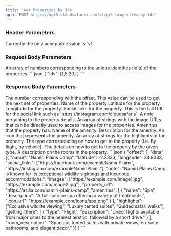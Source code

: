 ```yaml
---
title: 'Get Properties by Ids'
api: 'POST https://api3.cloudsafaris.com/v1/get-properties-by-ids'
---
```


### Header Parameters
<ParamField header="CloudSafaris-API-Version" type="string" default="v1">
  Currently the only acceptable value is `v1`.
</ParamField>

### Request Body Parameters

<ParamField body="ids" type="number[]" required>
    An array of numbers corresponding to the unique identifies (Id's) of the properties.
</ParamField>

<RequestExample>
  ```json
  {
    "ids": [1,5,20]
  }
```
</RequestExample>

### Response Body Parameters
<ResponseField name="offset" type="number">
    The number corresponding with the offset. This value can be used to get the next set of properties.
</ResponseField>
<ResponseField name="data" type="object[]">
    <Expandable name="properties" defaultOpen={true}>
        <ResponseField name="name" type="string">
            Name of the property
        </ResponseField>
        <ResponseField name="latitude" type="number">
            Latitude for the property.
        </ResponseField>
        <ResponseField name="longitude" type="number">
            Longitude for the property.
        </ResponseField>
        <ResponseField name="social_links" type="string[]">
            Social links for the property. This is the full URL for the social link such as `https://instagram.com/cloudsafaris`.
        </ResponseField>
        <ResponseField name="note" type="string">
            A note pertaining to the property details.
        </ResponseField>
        <ResponseField name="images" type="string[]">
            An array of strings with the image URLs that can be directly used to access images for the properties.
        </ResponseField>
        <ResponseField name="amenities" type="object[]">
            Amenities that the property has.
            <Expandable name="properties" defaultOpen={true}>
                <ResponseField name="name" type="string">
                    Name of the amenity.
                </ResponseField>
                <ResponseField name="description" type="string">
                    Description for the amenity.
                </ResponseField>
                <ResponseField name="icon_url" type="string">
                    An icon that represents the amenity.
                </ResponseField>
            </Expandable>
        </ResponseField>
        <ResponseField name="highlights" type="string[]">
            An array of strings for the highlights of the property.
        </ResponseField>
        <ResponseField name="getting_there" type="object[]">
            <Expandable name="properties" type="object">
                <ResponseField name="type" type="string">
                    The type corresponding on how to get to the property (I.e. By flight, by vehicle).
                </ResponseField>
                <ResponseField name="description" type="string">
                    The details on how to get to the property by the given type.
                </ResponseField>
            </Expandable>
        </ResponseField>
        <ResponseField name="room_description" type="string">
            A description on the rooms in the property.
        </ResponseField>
    </Expandable>
</ResponseField>

<ResponseExample>
```json
{
    "offset": 1,
    "data": [{
        "name": "Namiri Plains Camp",
        "latitude": -2.3333,
        "longitude": 34.8333,
        "social_links": ["https://facebook.com/exampleNamiriPlains", "https://instagram.com/exampleNamiriPlains"],
        "note": "Namiri Plains Camp is known for its exceptional wildlife sightings and luxurious accommodations.",
        "images": ["https://example.com/image1.jpg", "https://example.com/image2.jpg"],
        "property_url": "https://asilia.com/namiri-plains-camp",
        "amenities": [
            {
            "name": "Spa",
            "description": "A full-service spa offering a variety of treatments.",
            "icon_url": "https://example.com/icons/spa.png"
            }
        ],
        "highlights": ["Exclusive wildlife viewing", "Luxury tented suites", "Guided safari walks"],
        "getting_there": [
            {
            "type": "Flight",
            "description": "Direct flights available from major cities to the nearest airstrip, followed by a short drive."
            }
        ],
        "room_description": "Spacious tented suites with private views, en-suite bathrooms, and elegant decor."
    }]
}
```
</ResponseExample>